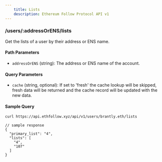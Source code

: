 ```yaml
---
    title: Lists
    description: Ethereum Follow Protocol API v1
---
```


### /users/\:addressOrENS/lists
Get the lists of a user by their address or ENS name. 

#### Path Parameters
- `addressOrENS` (string): The address or ENS name of the account.

#### Query Parameters
- `cache` (string, optional): If set to 'fresh' the cache lookup will be skipped, fresh data will be returned and the cache record will be updated with the new data.

#### Sample Query
```sh
curl https://api.ethfollow.xyz/api/v1/users/brantly.eth/lists
```

```jsonc
// sample response
{
  "primary_list": "4",
  "lists": [
    "4",
    "107"
  ]
}
```